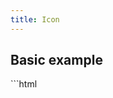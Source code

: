 ```yaml
---
title: Icon
---
```



<Imports />

## Basic example

<Demo>
  <vscode-icon name="account"></vscode-icon>
  <vscode-icon name="account" size="32"></vscode-icon>
  <vscode-icon name="account" size="48"></vscode-icon>
  <vscode-icon name="account" size="64"></vscode-icon>
  <Fragment slot="html">
  ```html
  <!--
    Download codicons from https://github.com/microsoft/vscode-codicons

    Note the required `id` on the link element!
    To use web fonts in web components, the component needs to include
    the font stylesheet in addition to the page. This id serves as a lookup so
    the icon component can automatically create and insert it's own link tag.
  -->
  <link
    rel="stylesheet"
    href="path/to/codicon.css"
    id="vscode-codicon-stylesheet"
  />

<vscode-icon name="account"></vscode-icon>
<vscode-icon name="account" size="32"></vscode-icon>
<vscode-icon name="account" size="48"></vscode-icon>
<vscode-icon name="account" size="64"></vscode-icon>

````
</Fragment>
</Demo>

## Action icons

<Demo>
<vscode-icon name="account" action-icon></vscode-icon>
<vscode-icon name="add" action-icon></vscode-icon>
<vscode-icon name="git-compare" action-icon></vscode-icon>
<Fragment slot="html">
  ```html
  <vscode-icon name="account" action-icon></vscode-icon>
  <vscode-icon name="add" action-icon></vscode-icon>
  <vscode-icon name="git-compare" action-icon></vscode-icon>
  ```
</Fragment>
</Demo>

## Animated icons

<Demo>
<vscode-icon name="loading" spin spin-duration="1"></vscode-icon>
<vscode-icon name="sync" spin></vscode-icon>
<vscode-icon name="gear" spin spin-duration="2"></vscode-icon>
<Fragment slot="html">
  ```html
  <vscode-icon name="loading" spin spin-duration="1"></vscode-icon>
  <vscode-icon name="sync" spin></vscode-icon>
  <vscode-icon name="gear" spin spin-duration="2"></vscode-icon>
  ```
</Fragment>
</Demo>

## List of icons

For the searchable list, see the [project page](https://microsoft.github.io/vscode-codicons/dist/codicon.html).

<Demo>
<vscode-icon name="account" title="account"></vscode-icon>
<vscode-icon
  name="activate-breakpoints"
  title="activate-breakpoints"
></vscode-icon>
<vscode-icon name="add" title="add"></vscode-icon>
<vscode-icon name="alert" title="alert"></vscode-icon>
<vscode-icon name="archive" title="archive"></vscode-icon>
<vscode-icon name="array" title="array"></vscode-icon>
<vscode-icon name="arrow-both" title="arrow-both"></vscode-icon>
<vscode-icon name="arrow-circle-down" title="arrow-circle-down"></vscode-icon>
<vscode-icon name="arrow-circle-left" title="arrow-circle-left"></vscode-icon>
<vscode-icon
  name="arrow-circle-right"
  title="arrow-circle-right"
></vscode-icon>
<vscode-icon name="arrow-circle-up" title="arrow-circle-up"></vscode-icon>
<vscode-icon name="arrow-down" title="arrow-down"></vscode-icon>
<vscode-icon name="arrow-left" title="arrow-left"></vscode-icon>
<vscode-icon name="arrow-right" title="arrow-right"></vscode-icon>
<vscode-icon name="arrow-small-down" title="arrow-small-down"></vscode-icon>
<vscode-icon name="arrow-small-left" title="arrow-small-left"></vscode-icon>
<vscode-icon name="arrow-small-right" title="arrow-small-right"></vscode-icon>
<vscode-icon name="arrow-small-up" title="arrow-small-up"></vscode-icon>
<vscode-icon name="arrow-swap" title="arrow-swap"></vscode-icon>
<vscode-icon name="arrow-up" title="arrow-up"></vscode-icon>
<vscode-icon name="azure" title="azure"></vscode-icon>
<vscode-icon name="azure-devops" title="azure-devops"></vscode-icon>
<vscode-icon name="beaker" title="beaker"></vscode-icon>
<vscode-icon name="beaker-stop" title="beaker-stop"></vscode-icon>
<vscode-icon name="bell" title="bell"></vscode-icon>
<vscode-icon name="bell-dot" title="bell-dot"></vscode-icon>
<vscode-icon name="bell-slash" title="bell-slash"></vscode-icon>
<vscode-icon name="bell-slash-dot" title="bell-slash-dot"></vscode-icon>
<vscode-icon name="blank" title="blank"></vscode-icon>
<vscode-icon name="bold" title="bold"></vscode-icon>
<vscode-icon name="book" title="book"></vscode-icon>
<vscode-icon name="bookmark" title="bookmark"></vscode-icon>
<vscode-icon name="bracket" title="bracket"></vscode-icon>
<vscode-icon name="bracket-dot" title="bracket-dot"></vscode-icon>
<vscode-icon name="bracket-error" title="bracket-error"></vscode-icon>
<vscode-icon name="briefcase" title="briefcase"></vscode-icon>
<vscode-icon name="broadcast" title="broadcast"></vscode-icon>
<vscode-icon name="browser" title="browser"></vscode-icon>
<vscode-icon name="bug" title="bug"></vscode-icon>
<vscode-icon name="calendar" title="calendar"></vscode-icon>
<vscode-icon name="call-incoming" title="call-incoming"></vscode-icon>
<vscode-icon name="call-outgoing" title="call-outgoing"></vscode-icon>
<vscode-icon name="case-sensitive" title="case-sensitive"></vscode-icon>
<vscode-icon name="check" title="check"></vscode-icon>
<vscode-icon name="check-all" title="check-all"></vscode-icon>
<vscode-icon name="checklist" title="checklist"></vscode-icon>
<vscode-icon name="chevron-down" title="chevron-down"></vscode-icon>
<vscode-icon name="chevron-left" title="chevron-left"></vscode-icon>
<vscode-icon name="chevron-right" title="chevron-right"></vscode-icon>
<vscode-icon name="chevron-up" title="chevron-up"></vscode-icon>
<vscode-icon name="chrome-close" title="chrome-close"></vscode-icon>
<vscode-icon name="chrome-maximize" title="chrome-maximize"></vscode-icon>
<vscode-icon name="chrome-minimize" title="chrome-minimize"></vscode-icon>
<vscode-icon name="chrome-restore" title="chrome-restore"></vscode-icon>
<vscode-icon name="circle" title="circle"></vscode-icon>
<vscode-icon name="circle-filled" title="circle-filled"></vscode-icon>
<vscode-icon name="circle-large" title="circle-large"></vscode-icon>
<vscode-icon
  name="circle-large-filled"
  title="circle-large-filled"
></vscode-icon>
<vscode-icon
  name="circle-large-outline"
  title="circle-large-outline"
></vscode-icon>
<vscode-icon name="circle-outline" title="circle-outline"></vscode-icon>
<vscode-icon name="circle-slash" title="circle-slash"></vscode-icon>
<vscode-icon name="circle-small" title="circle-small"></vscode-icon>
<vscode-icon
  name="circle-small-filled"
  title="circle-small-filled"
></vscode-icon>
<vscode-icon name="circuit-board" title="circuit-board"></vscode-icon>
<vscode-icon name="clear-all" title="clear-all"></vscode-icon>
<vscode-icon name="clippy" title="clippy"></vscode-icon>
<vscode-icon name="clock" title="clock"></vscode-icon>
<vscode-icon name="clone" title="clone"></vscode-icon>
<vscode-icon name="close" title="close"></vscode-icon>
<vscode-icon name="close-all" title="close-all"></vscode-icon>
<vscode-icon name="close-dirty" title="close-dirty"></vscode-icon>
<vscode-icon name="cloud" title="cloud"></vscode-icon>
<vscode-icon name="cloud-download" title="cloud-download"></vscode-icon>
<vscode-icon name="cloud-upload" title="cloud-upload"></vscode-icon>
<vscode-icon name="code" title="code"></vscode-icon>
<vscode-icon name="collapse-all" title="collapse-all"></vscode-icon>
<vscode-icon name="color-mode" title="color-mode"></vscode-icon>
<vscode-icon name="combine" title="combine"></vscode-icon>
<vscode-icon name="comment" title="comment"></vscode-icon>
<vscode-icon name="comment-add" title="comment-add"></vscode-icon>
<vscode-icon
  name="comment-discussion"
  title="comment-discussion"
></vscode-icon>
<vscode-icon name="comment-draft" title="comment-draft"></vscode-icon>
<vscode-icon
  name="comment-unresolved"
  title="comment-unresolved"
></vscode-icon>
<vscode-icon name="compare-changes" title="compare-changes"></vscode-icon>
<vscode-icon name="compass" title="compass"></vscode-icon>
<vscode-icon name="compass-active" title="compass-active"></vscode-icon>
<vscode-icon name="compass-dot" title="compass-dot"></vscode-icon>
<vscode-icon name="console" title="console"></vscode-icon>
<vscode-icon name="copy" title="copy"></vscode-icon>
<vscode-icon name="credit-card" title="credit-card"></vscode-icon>
<vscode-icon name="dash" title="dash"></vscode-icon>
<vscode-icon name="dashboard" title="dashboard"></vscode-icon>
<vscode-icon name="database" title="database"></vscode-icon>
<vscode-icon name="debug" title="debug"></vscode-icon>
<vscode-icon name="debug-all" title="debug-all"></vscode-icon>
<vscode-icon name="debug-alt" title="debug-alt"></vscode-icon>
<vscode-icon name="debug-alt-small" title="debug-alt-small"></vscode-icon>
<vscode-icon name="debug-breakpoint" title="debug-breakpoint"></vscode-icon>
<vscode-icon
  name="debug-breakpoint-conditional"
  title="debug-breakpoint-conditional"
></vscode-icon>
<vscode-icon
  name="debug-breakpoint-conditional-disabled"
  title="debug-breakpoint-conditional-disabled"
></vscode-icon>
<vscode-icon
  name="debug-breakpoint-conditional-unverified"
  title="debug-breakpoint-conditional-unverified"
></vscode-icon>
<vscode-icon
  name="debug-breakpoint-data"
  title="debug-breakpoint-data"
></vscode-icon>
<vscode-icon
  name="debug-breakpoint-data-disabled"
  title="debug-breakpoint-data-disabled"
></vscode-icon>
<vscode-icon
  name="debug-breakpoint-data-unverified"
  title="debug-breakpoint-data-unverified"
></vscode-icon>
<vscode-icon
  name="debug-breakpoint-disabled"
  title="debug-breakpoint-disabled"
></vscode-icon>
<vscode-icon
  name="debug-breakpoint-function"
  title="debug-breakpoint-function"
></vscode-icon>
<vscode-icon
  name="debug-breakpoint-function-disabled"
  title="debug-breakpoint-function-disabled"
></vscode-icon>
<vscode-icon
  name="debug-breakpoint-function-unverified"
  title="debug-breakpoint-function-unverified"
></vscode-icon>
<vscode-icon
  name="debug-breakpoint-log"
  title="debug-breakpoint-log"
></vscode-icon>
<vscode-icon
  name="debug-breakpoint-log-disabled"
  title="debug-breakpoint-log-disabled"
></vscode-icon>
<vscode-icon
  name="debug-breakpoint-log-unverified"
  title="debug-breakpoint-log-unverified"
></vscode-icon>
<vscode-icon
  name="debug-breakpoint-unsupported"
  title="debug-breakpoint-unsupported"
></vscode-icon>
<vscode-icon
  name="debug-breakpoint-unverified"
  title="debug-breakpoint-unverified"
></vscode-icon>
<vscode-icon name="debug-console" title="debug-console"></vscode-icon>
<vscode-icon name="debug-continue" title="debug-continue"></vscode-icon>
<vscode-icon
  name="debug-continue-small"
  title="debug-continue-small"
></vscode-icon>
<vscode-icon name="debug-coverage" title="debug-coverage"></vscode-icon>
<vscode-icon name="debug-disconnect" title="debug-disconnect"></vscode-icon>
<vscode-icon name="debug-hint" title="debug-hint"></vscode-icon>
<vscode-icon
  name="debug-line-by-line"
  title="debug-line-by-line"
></vscode-icon>
<vscode-icon name="debug-pause" title="debug-pause"></vscode-icon>
<vscode-icon name="debug-rerun" title="debug-rerun"></vscode-icon>
<vscode-icon name="debug-restart" title="debug-restart"></vscode-icon>
<vscode-icon
  name="debug-restart-frame"
  title="debug-restart-frame"
></vscode-icon>
<vscode-icon
  name="debug-reverse-continue"
  title="debug-reverse-continue"
></vscode-icon>
<vscode-icon name="debug-stackframe" title="debug-stackframe"></vscode-icon>
<vscode-icon
  name="debug-stackframe-active"
  title="debug-stackframe-active"
></vscode-icon>
<vscode-icon
  name="debug-stackframe-dot"
  title="debug-stackframe-dot"
></vscode-icon>
<vscode-icon
  name="debug-stackframe-focused"
  title="debug-stackframe-focused"
></vscode-icon>
<vscode-icon name="debug-start" title="debug-start"></vscode-icon>
<vscode-icon name="debug-step-back" title="debug-step-back"></vscode-icon>
<vscode-icon name="debug-step-into" title="debug-step-into"></vscode-icon>
<vscode-icon name="debug-step-out" title="debug-step-out"></vscode-icon>
<vscode-icon name="debug-step-over" title="debug-step-over"></vscode-icon>
<vscode-icon name="debug-stop" title="debug-stop"></vscode-icon>
<vscode-icon name="desktop-download" title="desktop-download"></vscode-icon>
<vscode-icon name="device-camera" title="device-camera"></vscode-icon>
<vscode-icon
  name="device-camera-video"
  title="device-camera-video"
></vscode-icon>
<vscode-icon name="device-desktop" title="device-desktop"></vscode-icon>
<vscode-icon name="device-mobile" title="device-mobile"></vscode-icon>
<vscode-icon name="diff" title="diff"></vscode-icon>
<vscode-icon name="diff-added" title="diff-added"></vscode-icon>
<vscode-icon name="diff-ignored" title="diff-ignored"></vscode-icon>
<vscode-icon name="diff-modified" title="diff-modified"></vscode-icon>
<vscode-icon name="diff-removed" title="diff-removed"></vscode-icon>
<vscode-icon name="diff-renamed" title="diff-renamed"></vscode-icon>
<vscode-icon name="discard" title="discard"></vscode-icon>
<vscode-icon name="edit" title="edit"></vscode-icon>
<vscode-icon name="editor-layout" title="editor-layout"></vscode-icon>
<vscode-icon name="ellipsis" title="ellipsis"></vscode-icon>
<vscode-icon name="empty-window" title="empty-window"></vscode-icon>
<vscode-icon name="error" title="error"></vscode-icon>
<vscode-icon name="error-small" title="error-small"></vscode-icon>
<vscode-icon name="exclude" title="exclude"></vscode-icon>
<vscode-icon name="expand-all" title="expand-all"></vscode-icon>
<vscode-icon name="export" title="export"></vscode-icon>
<vscode-icon name="extensions" title="extensions"></vscode-icon>
<vscode-icon name="eye" title="eye"></vscode-icon>
<vscode-icon name="eye-closed" title="eye-closed"></vscode-icon>
<vscode-icon name="eye-unwatch" title="eye-unwatch"></vscode-icon>
<vscode-icon name="eye-watch" title="eye-watch"></vscode-icon>
<vscode-icon name="feedback" title="feedback"></vscode-icon>
<vscode-icon name="file" title="file"></vscode-icon>
<vscode-icon name="file-add" title="file-add"></vscode-icon>
<vscode-icon name="file-binary" title="file-binary"></vscode-icon>
<vscode-icon name="file-code" title="file-code"></vscode-icon>
<vscode-icon name="file-directory" title="file-directory"></vscode-icon>
<vscode-icon
  name="file-directory-create"
  title="file-directory-create"
></vscode-icon>
<vscode-icon name="file-media" title="file-media"></vscode-icon>
<vscode-icon name="file-pdf" title="file-pdf"></vscode-icon>
<vscode-icon name="file-submodule" title="file-submodule"></vscode-icon>
<vscode-icon
  name="file-symlink-directory"
  title="file-symlink-directory"
></vscode-icon>
<vscode-icon name="file-symlink-file" title="file-symlink-file"></vscode-icon>
<vscode-icon name="file-text" title="file-text"></vscode-icon>
<vscode-icon name="file-zip" title="file-zip"></vscode-icon>
<vscode-icon name="files" title="files"></vscode-icon>
<vscode-icon name="filter" title="filter"></vscode-icon>
<vscode-icon name="filter-filled" title="filter-filled"></vscode-icon>
<vscode-icon name="flame" title="flame"></vscode-icon>
<vscode-icon name="fold" title="fold"></vscode-icon>
<vscode-icon name="fold-down" title="fold-down"></vscode-icon>
<vscode-icon name="fold-up" title="fold-up"></vscode-icon>
<vscode-icon name="folder" title="folder"></vscode-icon>
<vscode-icon name="folder-active" title="folder-active"></vscode-icon>
<vscode-icon name="folder-library" title="folder-library"></vscode-icon>
<vscode-icon name="folder-opened" title="folder-opened"></vscode-icon>
<vscode-icon name="gather" title="gather"></vscode-icon>
<vscode-icon name="gear" title="gear"></vscode-icon>
<vscode-icon name="gift" title="gift"></vscode-icon>
<vscode-icon name="gist" title="gist"></vscode-icon>
<vscode-icon name="gist-fork" title="gist-fork"></vscode-icon>
<vscode-icon name="gist-new" title="gist-new"></vscode-icon>
<vscode-icon name="gist-private" title="gist-private"></vscode-icon>
<vscode-icon name="gist-secret" title="gist-secret"></vscode-icon>
<vscode-icon name="git-branch" title="git-branch"></vscode-icon>
<vscode-icon name="git-branch-create" title="git-branch-create"></vscode-icon>
<vscode-icon name="git-branch-delete" title="git-branch-delete"></vscode-icon>
<vscode-icon name="git-commit" title="git-commit"></vscode-icon>
<vscode-icon name="git-compare" title="git-compare"></vscode-icon>
<vscode-icon name="git-fork-private" title="git-fork-private"></vscode-icon>
<vscode-icon name="git-merge" title="git-merge"></vscode-icon>
<vscode-icon name="git-pull-request" title="git-pull-request"></vscode-icon>
<vscode-icon
  name="git-pull-request-abandoned"
  title="git-pull-request-abandoned"
></vscode-icon>
<vscode-icon
  name="git-pull-request-closed"
  title="git-pull-request-closed"
></vscode-icon>
<vscode-icon
  name="git-pull-request-create"
  title="git-pull-request-create"
></vscode-icon>
<vscode-icon
  name="git-pull-request-draft"
  title="git-pull-request-draft"
></vscode-icon>
<vscode-icon
  name="git-pull-request-go-to-changes"
  title="git-pull-request-go-to-changes"
></vscode-icon>
<vscode-icon
  name="git-pull-request-new-changes"
  title="git-pull-request-new-changes"
></vscode-icon>
<vscode-icon name="github" title="github"></vscode-icon>
<vscode-icon name="github-action" title="github-action"></vscode-icon>
<vscode-icon name="github-alt" title="github-alt"></vscode-icon>
<vscode-icon name="github-inverted" title="github-inverted"></vscode-icon>
<vscode-icon name="globe" title="globe"></vscode-icon>
<vscode-icon name="go-to-file" title="go-to-file"></vscode-icon>
<vscode-icon name="grabber" title="grabber"></vscode-icon>
<vscode-icon name="graph" title="graph"></vscode-icon>
<vscode-icon name="graph-left" title="graph-left"></vscode-icon>
<vscode-icon name="graph-line" title="graph-line"></vscode-icon>
<vscode-icon name="graph-scatter" title="graph-scatter"></vscode-icon>
<vscode-icon name="gripper" title="gripper"></vscode-icon>
<vscode-icon name="group-by-ref-type" title="group-by-ref-type"></vscode-icon>
<vscode-icon name="heart" title="heart"></vscode-icon>
<vscode-icon name="heart-filled" title="heart-filled"></vscode-icon>
<vscode-icon name="history" title="history"></vscode-icon>
<vscode-icon name="home" title="home"></vscode-icon>
<vscode-icon name="horizontal-rule" title="horizontal-rule"></vscode-icon>
<vscode-icon name="hubot" title="hubot"></vscode-icon>
<vscode-icon name="inbox" title="inbox"></vscode-icon>
<vscode-icon name="indent" title="indent"></vscode-icon>
<vscode-icon name="info" title="info"></vscode-icon>
<vscode-icon name="insert" title="insert"></vscode-icon>
<vscode-icon name="inspect" title="inspect"></vscode-icon>
<vscode-icon name="issue-closed" title="issue-closed"></vscode-icon>
<vscode-icon name="issue-draft" title="issue-draft"></vscode-icon>
<vscode-icon name="issue-opened" title="issue-opened"></vscode-icon>
<vscode-icon name="issue-reopened" title="issue-reopened"></vscode-icon>
<vscode-icon name="issues" title="issues"></vscode-icon>
<vscode-icon name="italic" title="italic"></vscode-icon>
<vscode-icon name="jersey" title="jersey"></vscode-icon>
<vscode-icon name="json" title="json"></vscode-icon>
<vscode-icon name="kebab-horizontal" title="kebab-horizontal"></vscode-icon>
<vscode-icon name="kebab-vertical" title="kebab-vertical"></vscode-icon>
<vscode-icon name="key" title="key"></vscode-icon>
<vscode-icon name="keyboard" title="keyboard"></vscode-icon>
<vscode-icon name="law" title="law"></vscode-icon>
<vscode-icon name="layers" title="layers"></vscode-icon>
<vscode-icon name="layers-active" title="layers-active"></vscode-icon>
<vscode-icon name="layers-dot" title="layers-dot"></vscode-icon>
<vscode-icon name="layout" title="layout"></vscode-icon>
<vscode-icon
  name="layout-activitybar-left"
  title="layout-activitybar-left"
></vscode-icon>
<vscode-icon
  name="layout-activitybar-right"
  title="layout-activitybar-right"
></vscode-icon>
<vscode-icon name="layout-centered" title="layout-centered"></vscode-icon>
<vscode-icon name="layout-menubar" title="layout-menubar"></vscode-icon>
<vscode-icon name="layout-panel" title="layout-panel"></vscode-icon>
<vscode-icon
  name="layout-panel-center"
  title="layout-panel-center"
></vscode-icon>
<vscode-icon
  name="layout-panel-justify"
  title="layout-panel-justify"
></vscode-icon>
<vscode-icon name="layout-panel-left" title="layout-panel-left"></vscode-icon>
<vscode-icon name="layout-panel-off" title="layout-panel-off"></vscode-icon>
<vscode-icon
  name="layout-panel-right"
  title="layout-panel-right"
></vscode-icon>
<vscode-icon
  name="layout-sidebar-left"
  title="layout-sidebar-left"
></vscode-icon>
<vscode-icon
  name="layout-sidebar-left-off"
  title="layout-sidebar-left-off"
></vscode-icon>
<vscode-icon
  name="layout-sidebar-right"
  title="layout-sidebar-right"
></vscode-icon>
<vscode-icon
  name="layout-sidebar-right-off"
  title="layout-sidebar-right-off"
></vscode-icon>
<vscode-icon name="layout-statusbar" title="layout-statusbar"></vscode-icon>
<vscode-icon name="library" title="library"></vscode-icon>
<vscode-icon name="light-bulb" title="light-bulb"></vscode-icon>
<vscode-icon name="lightbulb" title="lightbulb"></vscode-icon>
<vscode-icon name="lightbulb-autofix" title="lightbulb-autofix"></vscode-icon>
<vscode-icon name="link" title="link"></vscode-icon>
<vscode-icon name="link-external" title="link-external"></vscode-icon>
<vscode-icon name="list-filter" title="list-filter"></vscode-icon>
<vscode-icon name="list-flat" title="list-flat"></vscode-icon>
<vscode-icon name="list-ordered" title="list-ordered"></vscode-icon>
<vscode-icon name="list-selection" title="list-selection"></vscode-icon>
<vscode-icon name="list-tree" title="list-tree"></vscode-icon>
<vscode-icon name="list-unordered" title="list-unordered"></vscode-icon>
<vscode-icon name="live-share" title="live-share"></vscode-icon>
<vscode-icon name="loading" title="loading"></vscode-icon>
<vscode-icon name="location" title="location"></vscode-icon>
<vscode-icon name="lock" title="lock"></vscode-icon>
<vscode-icon name="lock-small" title="lock-small"></vscode-icon>
<vscode-icon name="log-in" title="log-in"></vscode-icon>
<vscode-icon name="log-out" title="log-out"></vscode-icon>
<vscode-icon name="logo-github" title="logo-github"></vscode-icon>
<vscode-icon name="magnet" title="magnet"></vscode-icon>
<vscode-icon name="mail" title="mail"></vscode-icon>
<vscode-icon name="mail-read" title="mail-read"></vscode-icon>
<vscode-icon name="mail-reply" title="mail-reply"></vscode-icon>
<vscode-icon name="map" title="map"></vscode-icon>
<vscode-icon name="map-filled" title="map-filled"></vscode-icon>
<vscode-icon name="mark-github" title="mark-github"></vscode-icon>
<vscode-icon name="markdown" title="markdown"></vscode-icon>
<vscode-icon name="megaphone" title="megaphone"></vscode-icon>
<vscode-icon name="mention" title="mention"></vscode-icon>
<vscode-icon name="menu" title="menu"></vscode-icon>
<vscode-icon name="merge" title="merge"></vscode-icon>
<vscode-icon name="microscope" title="microscope"></vscode-icon>
<vscode-icon name="milestone" title="milestone"></vscode-icon>
<vscode-icon name="mirror" title="mirror"></vscode-icon>
<vscode-icon name="mirror-private" title="mirror-private"></vscode-icon>
<vscode-icon name="mirror-public" title="mirror-public"></vscode-icon>
<vscode-icon name="more" title="more"></vscode-icon>
<vscode-icon name="mortar-board" title="mortar-board"></vscode-icon>
<vscode-icon name="move" title="move"></vscode-icon>
<vscode-icon name="multiple-windows" title="multiple-windows"></vscode-icon>
<vscode-icon name="mute" title="mute"></vscode-icon>
<vscode-icon name="new-file" title="new-file"></vscode-icon>
<vscode-icon name="new-folder" title="new-folder"></vscode-icon>
<vscode-icon name="newline" title="newline"></vscode-icon>
<vscode-icon name="no-newline" title="no-newline"></vscode-icon>
<vscode-icon name="note" title="note"></vscode-icon>
<vscode-icon name="notebook" title="notebook"></vscode-icon>
<vscode-icon name="notebook-template" title="notebook-template"></vscode-icon>
<vscode-icon name="octoface" title="octoface"></vscode-icon>
<vscode-icon name="open-preview" title="open-preview"></vscode-icon>
<vscode-icon name="organization" title="organization"></vscode-icon>
<vscode-icon
  name="organization-filled"
  title="organization-filled"
></vscode-icon>
<vscode-icon
  name="organization-outline"
  title="organization-outline"
></vscode-icon>
<vscode-icon name="output" title="output"></vscode-icon>
<vscode-icon name="package" title="package"></vscode-icon>
<vscode-icon name="paintcan" title="paintcan"></vscode-icon>
<vscode-icon name="pass" title="pass"></vscode-icon>
<vscode-icon name="pass-filled" title="pass-filled"></vscode-icon>
<vscode-icon name="pencil" title="pencil"></vscode-icon>
<vscode-icon name="person" title="person"></vscode-icon>
<vscode-icon name="person-add" title="person-add"></vscode-icon>
<vscode-icon name="person-filled" title="person-filled"></vscode-icon>
<vscode-icon name="person-follow" title="person-follow"></vscode-icon>
<vscode-icon name="person-outline" title="person-outline"></vscode-icon>
<vscode-icon name="pie-chart" title="pie-chart"></vscode-icon>
<vscode-icon name="pin" title="pin"></vscode-icon>
<vscode-icon name="pinned" title="pinned"></vscode-icon>
<vscode-icon name="pinned-dirty" title="pinned-dirty"></vscode-icon>
<vscode-icon name="play" title="play"></vscode-icon>
<vscode-icon name="play-circle" title="play-circle"></vscode-icon>
<vscode-icon name="plug" title="plug"></vscode-icon>
<vscode-icon name="plus" title="plus"></vscode-icon>
<vscode-icon name="preserve-case" title="preserve-case"></vscode-icon>
<vscode-icon name="preview" title="preview"></vscode-icon>
<vscode-icon name="primitive-dot" title="primitive-dot"></vscode-icon>
<vscode-icon name="primitive-square" title="primitive-square"></vscode-icon>
<vscode-icon name="project" title="project"></vscode-icon>
<vscode-icon name="pulse" title="pulse"></vscode-icon>
<vscode-icon name="question" title="question"></vscode-icon>
<vscode-icon name="quote" title="quote"></vscode-icon>
<vscode-icon name="radio-tower" title="radio-tower"></vscode-icon>
<vscode-icon name="reactions" title="reactions"></vscode-icon>
<vscode-icon name="record" title="record"></vscode-icon>
<vscode-icon name="record-keys" title="record-keys"></vscode-icon>
<vscode-icon name="record-small" title="record-small"></vscode-icon>
<vscode-icon name="redo" title="redo"></vscode-icon>
<vscode-icon name="references" title="references"></vscode-icon>
<vscode-icon name="refresh" title="refresh"></vscode-icon>
<vscode-icon name="regex" title="regex"></vscode-icon>
<vscode-icon name="remote" title="remote"></vscode-icon>
<vscode-icon name="remote-explorer" title="remote-explorer"></vscode-icon>
<vscode-icon name="remove" title="remove"></vscode-icon>
<vscode-icon name="remove-close" title="remove-close"></vscode-icon>
<vscode-icon name="repl" title="repl"></vscode-icon>
<vscode-icon name="replace" title="replace"></vscode-icon>
<vscode-icon name="replace-all" title="replace-all"></vscode-icon>
<vscode-icon name="reply" title="reply"></vscode-icon>
<vscode-icon name="repo" title="repo"></vscode-icon>
<vscode-icon name="repo-clone" title="repo-clone"></vscode-icon>
<vscode-icon name="repo-create" title="repo-create"></vscode-icon>
<vscode-icon name="repo-delete" title="repo-delete"></vscode-icon>
<vscode-icon name="repo-force-push" title="repo-force-push"></vscode-icon>
<vscode-icon name="repo-forked" title="repo-forked"></vscode-icon>
<vscode-icon name="repo-pull" title="repo-pull"></vscode-icon>
<vscode-icon name="repo-push" title="repo-push"></vscode-icon>
<vscode-icon name="repo-sync" title="repo-sync"></vscode-icon>
<vscode-icon name="report" title="report"></vscode-icon>
<vscode-icon name="request-changes" title="request-changes"></vscode-icon>
<vscode-icon name="rocket" title="rocket"></vscode-icon>
<vscode-icon name="root-folder" title="root-folder"></vscode-icon>
<vscode-icon
  name="root-folder-opened"
  title="root-folder-opened"
></vscode-icon>
<vscode-icon name="rss" title="rss"></vscode-icon>
<vscode-icon name="ruby" title="ruby"></vscode-icon>
<vscode-icon name="run" title="run"></vscode-icon>
<vscode-icon name="run-above" title="run-above"></vscode-icon>
<vscode-icon name="run-all" title="run-all"></vscode-icon>
<vscode-icon name="run-below" title="run-below"></vscode-icon>
<vscode-icon name="run-errors" title="run-errors"></vscode-icon>
<vscode-icon name="save" title="save"></vscode-icon>
<vscode-icon name="save-all" title="save-all"></vscode-icon>
<vscode-icon name="save-as" title="save-as"></vscode-icon>
<vscode-icon name="screen-full" title="screen-full"></vscode-icon>
<vscode-icon name="screen-normal" title="screen-normal"></vscode-icon>
<vscode-icon name="search" title="search"></vscode-icon>
<vscode-icon name="search-fuzzy" title="search-fuzzy"></vscode-icon>
<vscode-icon name="search-save" title="search-save"></vscode-icon>
<vscode-icon name="search-stop" title="search-stop"></vscode-icon>
<vscode-icon name="selection" title="selection"></vscode-icon>
<vscode-icon name="send" title="send"></vscode-icon>
<vscode-icon name="server" title="server"></vscode-icon>
<vscode-icon
  name="server-environment"
  title="server-environment"
></vscode-icon>
<vscode-icon name="server-process" title="server-process"></vscode-icon>
<vscode-icon name="settings" title="settings"></vscode-icon>
<vscode-icon name="settings-gear" title="settings-gear"></vscode-icon>
<vscode-icon name="shield" title="shield"></vscode-icon>
<vscode-icon name="sign-in" title="sign-in"></vscode-icon>
<vscode-icon name="sign-out" title="sign-out"></vscode-icon>
<vscode-icon name="smiley" title="smiley"></vscode-icon>
<vscode-icon name="sort-precedence" title="sort-precedence"></vscode-icon>
<vscode-icon name="source-control" title="source-control"></vscode-icon>
<vscode-icon name="sparkle" title="sparkle"></vscode-icon>
<vscode-icon name="split-horizontal" title="split-horizontal"></vscode-icon>
<vscode-icon name="split-vertical" title="split-vertical"></vscode-icon>
<vscode-icon name="squirrel" title="squirrel"></vscode-icon>
<vscode-icon name="star" title="star"></vscode-icon>
<vscode-icon name="star-add" title="star-add"></vscode-icon>
<vscode-icon name="star-delete" title="star-delete"></vscode-icon>
<vscode-icon name="star-empty" title="star-empty"></vscode-icon>
<vscode-icon name="star-full" title="star-full"></vscode-icon>
<vscode-icon name="star-half" title="star-half"></vscode-icon>
<vscode-icon name="stop" title="stop"></vscode-icon>
<vscode-icon name="stop-circle" title="stop-circle"></vscode-icon>
<vscode-icon name="symbol-array" title="symbol-array"></vscode-icon>
<vscode-icon name="symbol-boolean" title="symbol-boolean"></vscode-icon>
<vscode-icon name="symbol-class" title="symbol-class"></vscode-icon>
<vscode-icon name="symbol-color" title="symbol-color"></vscode-icon>
<vscode-icon name="symbol-constant" title="symbol-constant"></vscode-icon>
<vscode-icon
  name="symbol-constructor"
  title="symbol-constructor"
></vscode-icon>
<vscode-icon name="symbol-enum" title="symbol-enum"></vscode-icon>
<vscode-icon
  name="symbol-enum-member"
  title="symbol-enum-member"
></vscode-icon>
<vscode-icon name="symbol-event" title="symbol-event"></vscode-icon>
<vscode-icon name="symbol-field" title="symbol-field"></vscode-icon>
<vscode-icon name="symbol-file" title="symbol-file"></vscode-icon>
<vscode-icon name="symbol-folder" title="symbol-folder"></vscode-icon>
<vscode-icon name="symbol-function" title="symbol-function"></vscode-icon>
<vscode-icon name="symbol-interface" title="symbol-interface"></vscode-icon>
<vscode-icon name="symbol-key" title="symbol-key"></vscode-icon>
<vscode-icon name="symbol-keyword" title="symbol-keyword"></vscode-icon>
<vscode-icon name="symbol-method" title="symbol-method"></vscode-icon>
<vscode-icon name="symbol-misc" title="symbol-misc"></vscode-icon>
<vscode-icon name="symbol-module" title="symbol-module"></vscode-icon>
<vscode-icon name="symbol-namespace" title="symbol-namespace"></vscode-icon>
<vscode-icon name="symbol-null" title="symbol-null"></vscode-icon>
<vscode-icon name="symbol-number" title="symbol-number"></vscode-icon>
<vscode-icon name="symbol-numeric" title="symbol-numeric"></vscode-icon>
<vscode-icon name="symbol-object" title="symbol-object"></vscode-icon>
<vscode-icon name="symbol-operator" title="symbol-operator"></vscode-icon>
<vscode-icon name="symbol-package" title="symbol-package"></vscode-icon>
<vscode-icon name="symbol-parameter" title="symbol-parameter"></vscode-icon>
<vscode-icon name="symbol-property" title="symbol-property"></vscode-icon>
<vscode-icon name="symbol-reference" title="symbol-reference"></vscode-icon>
<vscode-icon name="symbol-ruler" title="symbol-ruler"></vscode-icon>
<vscode-icon name="symbol-snippet" title="symbol-snippet"></vscode-icon>
<vscode-icon name="symbol-string" title="symbol-string"></vscode-icon>
<vscode-icon name="symbol-struct" title="symbol-struct"></vscode-icon>
<vscode-icon name="symbol-structure" title="symbol-structure"></vscode-icon>
<vscode-icon name="symbol-text" title="symbol-text"></vscode-icon>
<vscode-icon
  name="symbol-type-parameter"
  title="symbol-type-parameter"
></vscode-icon>
<vscode-icon name="symbol-unit" title="symbol-unit"></vscode-icon>
<vscode-icon name="symbol-value" title="symbol-value"></vscode-icon>
<vscode-icon name="symbol-variable" title="symbol-variable"></vscode-icon>
<vscode-icon name="sync" title="sync"></vscode-icon>
<vscode-icon name="sync-ignored" title="sync-ignored"></vscode-icon>
<vscode-icon name="table" title="table"></vscode-icon>
<vscode-icon name="tag" title="tag"></vscode-icon>
<vscode-icon name="tag-add" title="tag-add"></vscode-icon>
<vscode-icon name="tag-remove" title="tag-remove"></vscode-icon>
<vscode-icon name="target" title="target"></vscode-icon>
<vscode-icon name="tasklist" title="tasklist"></vscode-icon>
<vscode-icon name="telescope" title="telescope"></vscode-icon>
<vscode-icon name="terminal" title="terminal"></vscode-icon>
<vscode-icon name="terminal-bash" title="terminal-bash"></vscode-icon>
<vscode-icon name="terminal-cmd" title="terminal-cmd"></vscode-icon>
<vscode-icon name="terminal-debian" title="terminal-debian"></vscode-icon>
<vscode-icon
  name="terminal-decoration-error"
  title="terminal-decoration-error"
></vscode-icon>
<vscode-icon
  name="terminal-decoration-incomplete"
  title="terminal-decoration-incomplete"
></vscode-icon>
<vscode-icon
  name="terminal-decoration-mark"
  title="terminal-decoration-mark"
></vscode-icon>
<vscode-icon
  name="terminal-decoration-success"
  title="terminal-decoration-success"
></vscode-icon>
<vscode-icon name="terminal-linux" title="terminal-linux"></vscode-icon>
<vscode-icon
  name="terminal-powershell"
  title="terminal-powershell"
></vscode-icon>
<vscode-icon name="terminal-tmux" title="terminal-tmux"></vscode-icon>
<vscode-icon name="terminal-ubuntu" title="terminal-ubuntu"></vscode-icon>
<vscode-icon name="text-size" title="text-size"></vscode-icon>
<vscode-icon name="three-bars" title="three-bars"></vscode-icon>
<vscode-icon name="thumbsdown" title="thumbsdown"></vscode-icon>
<vscode-icon name="thumbsup" title="thumbsup"></vscode-icon>
<vscode-icon name="tools" title="tools"></vscode-icon>
<vscode-icon name="trash" title="trash"></vscode-icon>
<vscode-icon name="trashcan" title="trashcan"></vscode-icon>
<vscode-icon name="triangle-down" title="triangle-down"></vscode-icon>
<vscode-icon name="triangle-left" title="triangle-left"></vscode-icon>
<vscode-icon name="triangle-right" title="triangle-right"></vscode-icon>
<vscode-icon name="triangle-up" title="triangle-up"></vscode-icon>
<vscode-icon name="twitter" title="twitter"></vscode-icon>
<vscode-icon name="type-hierarchy" title="type-hierarchy"></vscode-icon>
<vscode-icon
  name="type-hierarchy-sub"
  title="type-hierarchy-sub"
></vscode-icon>
<vscode-icon
  name="type-hierarchy-super"
  title="type-hierarchy-super"
></vscode-icon>
<vscode-icon name="unfold" title="unfold"></vscode-icon>
<vscode-icon
  name="ungroup-by-ref-type"
  title="ungroup-by-ref-type"
></vscode-icon>
<vscode-icon name="unlock" title="unlock"></vscode-icon>
<vscode-icon name="unmute" title="unmute"></vscode-icon>
<vscode-icon name="unverified" title="unverified"></vscode-icon>
<vscode-icon name="variable" title="variable"></vscode-icon>
<vscode-icon name="variable-group" title="variable-group"></vscode-icon>
<vscode-icon name="verified" title="verified"></vscode-icon>
<vscode-icon name="verified-filled" title="verified-filled"></vscode-icon>
<vscode-icon name="versions" title="versions"></vscode-icon>
<vscode-icon name="vm" title="vm"></vscode-icon>
<vscode-icon name="vm-active" title="vm-active"></vscode-icon>
<vscode-icon name="vm-connect" title="vm-connect"></vscode-icon>
<vscode-icon name="vm-outline" title="vm-outline"></vscode-icon>
<vscode-icon name="vm-running" title="vm-running"></vscode-icon>
<vscode-icon name="wand" title="wand"></vscode-icon>
<vscode-icon name="warning" title="warning"></vscode-icon>
<vscode-icon name="watch" title="watch"></vscode-icon>
<vscode-icon name="whitespace" title="whitespace"></vscode-icon>
<vscode-icon name="whole-word" title="whole-word"></vscode-icon>
<vscode-icon name="window" title="window"></vscode-icon>
<vscode-icon name="word-wrap" title="word-wrap"></vscode-icon>
<vscode-icon name="workspace-trusted" title="workspace-trusted"></vscode-icon>
<vscode-icon name="workspace-unknown" title="workspace-unknown"></vscode-icon>
<vscode-icon
  name="workspace-untrusted"
  title="workspace-untrusted"
></vscode-icon>
<vscode-icon name="wrench" title="wrench"></vscode-icon>
<vscode-icon name="wrench-subaction" title="wrench-subaction"></vscode-icon>
<vscode-icon name="x" title="x"></vscode-icon>
<vscode-icon name="zap" title="zap"></vscode-icon>
<vscode-icon name="zoom-in" title="zoom-in"></vscode-icon>
<vscode-icon name="zoom-out" title="zoom-out"></vscode-icon>
</Demo>
````
